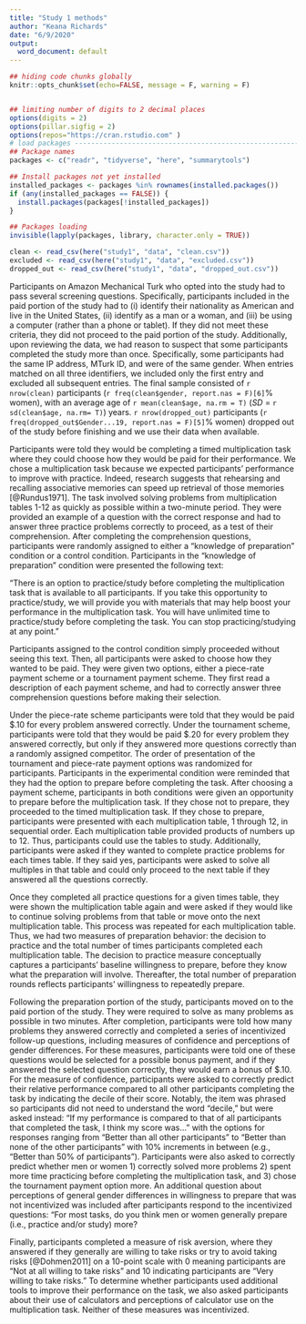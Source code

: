 ```yaml
---
title: "Study 1 methods"
author: "Keana Richards"
date: "6/9/2020"
output:
  word_document: default
---
```


```r

## hiding code chunks globally 
knitr::opts_chunk$set(echo=FALSE, message = F, warning = F)


## limiting number of digits to 2 decimal places
options(digits = 2)
options(pillar.sigfig = 2)
options(repos="https://cran.rstudio.com" )
# load packages -----------------------------------------------------------
## Package names
packages <- c("readr", "tidyverse", "here", "summarytools")

## Install packages not yet installed
installed_packages <- packages %in% rownames(installed.packages())
if (any(installed_packages == FALSE)) {
  install.packages(packages[!installed_packages])
}

## Packages loading
invisible(lapply(packages, library, character.only = TRUE))

clean <- read_csv(here("study1", "data", "clean.csv"))
excluded <- read_csv(here("study1", "data", "excluded.csv"))
dropped_out <- read_csv(here("study1", "data", "dropped_out.csv"))
```

Participants on Amazon Mechanical Turk who opted into the study had to pass several screening questions. Specifically, participants included in the paid portion of the study had to (i) identify their nationality as American and live in the United States, (ii) identify as a man or a woman, and (iii) be using a computer (rather than a phone or tablet). If they did not meet these criteria, they did not proceed to the paid portion of the study. Additionally, upon reviewing the data, we had reason to suspect that some participants completed the study more than once. Specifically, some participants had the same IP address, MTurk ID, and were of the same gender. When entries matched on all three identifiers, we included only the first entry and excluded all subsequent entries. The final sample consisted of `r nrow(clean)` participants (`r freq(clean$gender, report.nas = F)[6]`% women), with an average age of `r mean(clean$age, na.rm = T)` (*SD* = `r sd(clean$age, na.rm= T)`) years. `r nrow(dropped_out)` participants (`r freq(dropped_out$Gender...19, report.nas = F)[5]`% women) dropped out of the study before finishing and we use their data when available. 

Participants were told they would be completing a timed multiplication task where they could choose how they would be paid for their performance. We chose a multiplication task because we expected participants' performance to improve with practice. Indeed, research suggests that rehearsing and recalling associative memories can speed up retrieval of those memories [@Rundus1971]. The task involved solving problems from multiplication tables 1-12 as quickly as possible within a two-minute period. They were provided an example of a question with the correct response and had to answer three practice problems correctly to proceed, as a test of their comprehension. After completing the comprehension questions, participants were randomly assigned to either a "knowledge of preparation" condition or a control condition. Participants in the "knowledge of preparation" condition were presented the following text: 

"There is an option to practice/study before completing the multiplication task that is available to all participants. If you take this opportunity to practice/study, we will provide you with materials that may help boost your performance in the multiplication task. You will have unlimited time to practice/study before completing the task. You can stop practicing/studying at any point." 

Participants assigned to the control condition simply proceeded without seeing this text. Then, all participants were asked to choose how they wanted to be paid. They were given two options, either a piece-rate payment scheme or a tournament payment scheme. They first read a description of each payment scheme, and had to correctly answer three comprehension questions before making their selection.

Under the piece-rate scheme participants were told that they would be paid $.10 for every problem answered correctly. Under the tournament scheme, participants were told that they would be paid \$.20 for every problem they answered correctly, but only if they answered more questions correctly than a randomly assigned competitor. The order of presentation of the tournament and piece-rate payment options was randomized for participants. Participants in the experimental condition were reminded that they had the option to prepare before completing the task. After choosing a payment scheme, participants in both conditions were given an opportunity to prepare before the multiplication task. If they chose not to prepare, they proceeded to the timed multiplication task. If they chose to prepare, participants were presented with each multiplication table, 1 through 12, in sequential order. Each multiplication table provided products of numbers up to 12. Thus, participants could use the tables to study. Additionally, participants were asked if they wanted to complete practice problems for each times table. If they said yes, participants were asked to solve all multiples in that table and could only proceed to the next table if they answered all the questions correctly. 

Once they completed all practice questions for a given times table, they were shown the multiplication table again and were asked if they would like to continue solving problems from that table or move onto the next multiplication table. This process was repeated for each multiplication table. Thus, we had two measures of preparation behavior: the decision to practice and the total number of times participants completed each multiplication table. The decision to practice measure conceptually captures a participants' baseline willingness to prepare, before they know what the preparation will involve. Thereafter, the total number of preparation rounds reflects participants' willingness to repeatedly prepare.  

Following the preparation portion of the study, participants moved on to the paid portion of the study. They were required to solve as many problems as possible in two minutes. After completion, participants were told how many problems they answered correctly and completed a series of incentivized follow-up questions, including measures of confidence and perceptions of gender differences. For these measures, participants were told one of these questions would be selected for a possible bonus payment, and if they answered the selected question correctly, they would earn a bonus of \$.10. For the measure of confidence, participants were asked to correctly predict their relative performance compared to all other participants completing the task by indicating the decile of their score. Notably, the item was phrased so participants did not need to understand the word "decile," but were asked instead: "If my performance is compared to that of all participants that completed the task, I think my score was..." with the options for responses ranging from "Better than all other participants" to "Better than none of the other participants" with 10% increments in between (e.g., "Better than 50% of participants"). Participants were also asked to correctly predict whether men or women 1) correctly solved more problems 2) spent more time practicing before completing the multiplication task, and 3)  chose the tournament payment option more. An additional question about perceptions of general gender differences in willingness to prepare that was not incentivized was included after participants respond to the incentivized questions: “For most tasks, do you think men or women generally prepare (i.e., practice and/or study) more?

Finally, participants completed a measure of risk aversion, where they answered if they generally are willing to take risks or try to avoid taking risks [@Dohmen2011] on a 10-point scale with 0 meaning participants are “Not at all willing to take risks” and 10 indicating participants are “Very willing to take risks.” To determine whether participants used additional tools to improve their performance on the task, we also asked participants about their use of calculators and perceptions of calculator use on the multiplication task. Neither of these measures was incentivized. 
